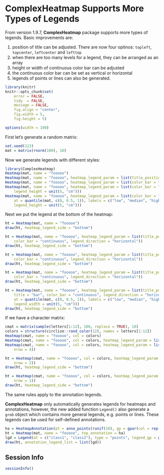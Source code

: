 ComplexHeatmap Supports More Types of Legends
==============================================

From version 1.9.7, **ComplexHeatmap** package supports more types of legends. Basic improvements are:

1. position of title can be adjusted. There are now four optinos: `topleft`, `topcenter`, `leftcenter` and `lefttop`
2. when there are too many levels for a legend, they can be arranged as an array
3. height or width of continuous color bar can be adjusted
4. the continuous color bar can be set as vertical or horizontal
5. legends of points or lines can also be generated.

```r
library(knitr)
knitr::opts_chunk$set(
    error = FALSE,
    tidy  = FALSE,
    message = FALSE,
    fig.align = "center",
    fig.width = 5,
    fig.height = 5)

options(width = 100)
```

First let's generate a random matrix:

```r
set.seed(123)
mat = matrix(rnorm(100), 10)
```

Now we generate legends with different styles:

```r
library(ComplexHeatmap)
Heatmap(mat, name = "fooooo")
Heatmap(mat, name = "fooooo", heatmap_legend_param = list(title_position = "topcenter"))
Heatmap(mat, name = "fooooo", heatmap_legend_param = list(color_bar = "continuous"))
Heatmap(mat, name = "fooooo", heatmap_legend_param = list(color_bar = "continuous", 
	legend_height = unit(5, "cm")))
Heatmap(mat, name = "fooooo", heatmap_legend_param = list(color_bar = "continuous", 
	at = quantile(mat, c(0, 0.5, 1)), labels = c("low", "median", "high"),
	legend_height = unit(5, "cm")))
```

Next we put the legend at the bottom of the heatmap:

```r
ht = Heatmap(mat, name = "fooooo")
draw(ht, heatmap_legend_side = "bottom")

ht = Heatmap(mat, name = "fooooo", heatmap_legend_param = list(title_position = "topcenter",
	color_bar = "continuous", legend_direction = "horizontal"))
draw(ht, heatmap_legend_side = "bottom")

ht = Heatmap(mat, name = "fooooo", heatmap_legend_param = list(title_position = "lefttop",
	color_bar = "continuous", legend_direction = "horizontal"))
draw(ht, heatmap_legend_side = "bottom")

ht = Heatmap(mat, name = "fooooo", heatmap_legend_param = list(title_position = "topcenter",
	color_bar = "continuous", legend_direction = "horizontal"))
draw(ht, heatmap_legend_side = "bottom")

ht = Heatmap(mat, name = "fooooo", heatmap_legend_param = list(title_position = "topcenter",
	title = "bar", color_bar = "continuous", legend_direction = "horizontal", 
	at = quantile(mat, c(0, 0.5, 1)), labels = c("low", "median", "high"), 
	legend_width = unit(5, "cm")))
draw(ht, heatmap_legend_side = "bottom")
```

If we have a character matrix:

```r
cmat = matrix(sample(letters[1:12], 100, replace = TRUE), 10)
colors = structure(circlize::rand_color(12), names = letters[1:12])
Heatmap(cmat, name = "fooooo", col = colors)
Heatmap(cmat, name = "fooooo", col = colors, heatmap_legend_param = list(ncol = 2))
Heatmap(cmat, name = "fooooo", col = colors, heatmap_legend_param = list(title_position = "topcenter", 
	nrow = 4))

ht = Heatmap(cmat, name = "fooooo", col = colors, heatmap_legend_param = list(title_position = "topcenter", 
	nrow = 2))
draw(ht, heatmap_legend_side = "bottom")

ht = Heatmap(cmat, name = "fooooo", col = colors, heatmap_legend_param = list(title_position = "leftcenter", 
	nrow = 1))
draw(ht, heatmap_legend_side = "bottom")
```

The same rules apply to the annotation legends.

**ComplexHeatmap** only automatically generates legends for heatmaps and annotations, however, the new added
function `Legend()` also generate a `grob` object which contains more general legends, e.g. points or lines.
These legends can be used for self-defined annotations.

```r
ha = HeatmapAnnotation(pt = anno_points(runif(10), gp = gpar(col = rep(2:3, 5))))
ht = Heatmap(mat, name = "fooooo", top_annotation = ha)
lgd = Legend(at = c("class1", "class2"), type = "points", legend_gp = gpar(col = 2:3), title = "Class")
draw(ht, annotation_legend_list = list(lgd))
```

## Session Info

```r
sessionInfo()
```

<!-- uid=more_legends -->
